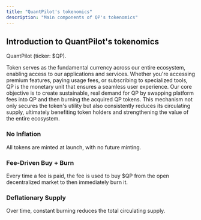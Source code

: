 ```yaml
---
title: "QuantPilot's tokenomics"
description: "Main components of QP's tokenomics"
---
```


## Introduction to QuantPilot's tokenomics

QuantPilot (ticker: $QP).

Token serves as the fundamental currency across our entire ecosystem, enabling access to our applications and services. Whether you're accessing premium features, paying usage fees, or subscribing to specialized tools, QP is the monetary unit that ensures a seamless user experience. Our core objective is to create sustainable, real demand for QP by swapping platform fees into QP and then burning the acquired QP tokens. This mechanism not only secures the token's utility but also consistently reduces its circulating supply, ultimately benefiting token holders and strengthening the value of the entire ecosystem.

### No Inflation

All tokens are minted at launch, with no future minting.

### Fee-Driven Buy + Burn

Every time a fee is paid, the fee is used to buy $QP from the open decentralized market to then immediately burn it.

### Deflationary Supply

Over time, constant burning reduces the total circulating supply.
